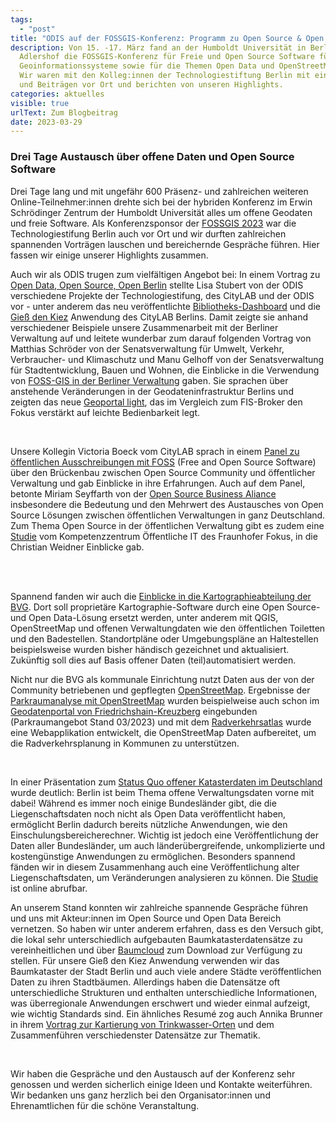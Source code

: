 ```yaml
---
tags:
  - "post"
title: "ODIS auf der FOSSGIS-Konferenz: Programm zu Open Source & Open Data"
description: Von 15. -17. März fand an der Humboldt Universität in Berlin
  Adlershof die FOSSGIS-Konferenz für Freie und Open Source Software für
  Geoinformationssysteme sowie für die Themen Open Data und OpenStreetMap statt.
  Wir waren mit den Kolleg:innen der Technologiestiftung Berlin mit einem Stand
  und Beiträgen vor Ort und berichten von unseren Highlights.
categories: aktuelles
visible: true
urlText: Zum Blogbeitrag
date: 2023-03-29
---
```


### Drei Tage Austausch über offene Daten und Open Source Software

Drei Tage lang und mit ungefähr 600 Präsenz- und zahlreichen weiteren Online-Teilnehmer:innen drehte sich bei der hybriden Konferenz im Erwin Schrödinger Zentrum der Humboldt Universität alles um offene Geodaten und freie Software. Als Konferenzsponsor der [FOSSGIS 2023](https://www.fossgis-konferenz.de/2023/) war die Technologiestifung Berlin auch vor Ort und wir durften zahlreichen spannenden Vorträgen lauschen und bereichernde Gespräche führen. Hier fassen wir einige unserer Highlights zusammen.

Auch wir als ODIS trugen zum vielfältigen Angebot bei: In einem Vortrag zu [Open Data, Open Source, Open Berlin](https://pretalx.com/fossgis2023/talk/GFT9AM/) stellte Lisa Stubert von der ODIS verschiedene Projekte der Technologiestifung, des CityLAB und der ODIS vor - unter anderem das neu veröffentlichte [Bibliotheks-Dashboard](https://odis-berlin.de/projekte/bibliotheksdaten/) und die [Gieß den Kiez](https://www.giessdenkiez.de/) Anwendung des CityLAB Berlins. Damit zeigte sie anhand verschiedener Beispiele unsere Zusammenarbeit mit der Berliner Verwaltung auf und leitete wunderbar zum darauf folgenden Vortrag von Matthias Schröder von der Senatsverwaltung für Umwelt, Verkehr, Verbraucher- und Klimaschutz und Manu Gelhoff von der Senatsverwaltung für Stadtentwicklung, Bauen und Wohnen, die Einblicke in die Verwendung von [FOSS-GIS in der Berliner Verwaltung](https://pretalx.com/fossgis2023/talk/KUBUZN/) gaben. Sie sprachen über anstehende Veränderungen in der Geodateninfrastruktur Berlins und zeigten das neue [Geoportal light](https://gdi.berlin.de/viewer/main/#), das im Vergleich zum FIS-Broker den Fokus verstärkt auf leichte Bedienbarkeit legt.


<ImageSection
  src="/images/fossgis2023_open-data-talk.jpg"
  caption="Lisa Stubert spricht über Open Data in Berlin"
/>
<br />

Unsere Kollegin Victoria Boeck vom CityLAB sprach in einem [Panel zu öffentlichen Ausschreibungen mit FOSS](https://pretalx.com/fossgis2023/talk/E78Q3Q/) (Free and Open Source Software) über den Brückenbau zwischen Open Source Community und öffentlicher Verwaltung und gab Einblicke in ihre Erfahrungen. Auch auf dem Panel, betonte Miriam Seyffarth von der [Open Source Business Aliance](https://osb-alliance.de/) insbesondere die Bedeutung und den Mehrwert des Austausches von Open Source Lösungen zwischen öffentlichen Verwaltungen in ganz Deutschland. Zum Thema Open Source in der öffentlichen Verwaltung gibt es zudem eine [Studie](https://www.oeffentliche-it.de/documents/10181/14412/Ein+Open-Source-%C3%96kosystem+f%C3%BCr+die+%C3%B6ffentliche+Verwaltung) vom Kompetenzzentrum Öffentliche IT des Fraunhofer Fokus, in die Christian Weidner Einblicke gab.

<br />
<ImageSection
  src="/images/fossgis2023_panel.jpg"
  caption="Victoria Boeck neben anderen Expert:innen auf dem Panel zu öffentlichen Ausschreibungen mit FOSS"
/>
<br />

Spannend fanden wir auch die [Einblicke in die Kartographieabteilung der BVG](https://pretalx.com/fossgis2023/talk/L9MW9M/). Dort soll proprietäre Kartographie-Software durch eine Open Source- und Open Data-Lösung ersetzt werden, unter anderem mit QGIS, OpenStreetMap und offenen Verwaltungdaten wie den öffentlichen Toiletten und den Badestellen. Standortpläne oder Umgebungspläne an Haltestellen beispielsweise wurden bisher händisch gezeichnet und aktualisiert. Zukünftig soll dies auf Basis offener Daten (teil)automatisiert werden.

Nicht nur die BVG als kommunale Einrichtung nutzt Daten aus der von der Community betriebenen und gepflegten [OpenStreetMap](https://www.openstreetmap.org/). Ergebnisse der [Parkraumanalyse mit OpenStreetMap](https://pretalx.com/fossgis2023/talk/VPG9WE/) wurden beispielweise auch schon im [Geodatenportal von Friedrichshain-Kreuzberg](https://www.geodaten-fk.de/MeinXhain/Portal/#) eingebunden (Parkraumangebot Stand 03/2023) und mit dem [Radverkehrsatlas](https://pretalx.com/fossgis2023/talk/3EGCVU/) wurde eine Webapplikation entwickelt, die OpenStreetMap Daten aufbereitet, um die Radverkehrsplanung in Kommunen zu unterstützen.


<ContentSection class="px-6">
  <ImageSection
    src="/images/fossgis2023_xhain-parkplatzdaten.png"
    caption="Parkplatzdaten aus OpenStreetMap im Geodatenportal von Friedrichshain-Kreuzberg"
  />
</ContentSection>
<br />

In einer Präsentation zum [Status Quo offener Katasterdaten im Deutschland](https://pretalx.com/fossgis2023/talk/MSD7YN/) wurde deutlich: Berlin ist beim Thema offene Verwaltungsdaten vorne mit dabei! Während es immer noch einige Bundesländer gibt, die die Liegenschaftsdaten noch nicht als Open Data veröffentlicht haben, ermöglicht Berlin dadurch bereits nützliche Anwendungen, wie den Einschulungsbereicherechner. Wichtig ist jedoch eine Veröffentlichung der Daten aller Bundesländer, um auch länderübergreifende, unkomplizierte und kostengünstige Anwendungen zu ermöglichen. Besonders spannend fänden wir in diesem Zusammenhang auch eine Veröffentlichung alter Liegenschaftsdaten, um Veränderungen analysieren zu können. Die [Studie](https://www.wik.org/veroeffentlichungen/veroeffentlichung/kurzstudie-open-data-bei-katasterdaten-status-quo-gute-beispiele-und-herausforderungen) ist online abrufbar.

An unserem Stand konnten wir zahlreiche spannende Gespräche führen und uns mit Akteur:innen im Open Source und Open Data Bereich vernetzen. So haben wir unter anderem erfahren, dass es den Versuch gibt, die lokal sehr unterschiedlich aufgebauten Baumkatasterdatensätze zu vereinheitlichen und über [Baumcloud](https://baumcloud.org/#/) zum Download zur Verfügung zu stellen. Für unsere Gieß den Kiez Anwendung verwenden wir das Baumkataster der Stadt Berlin und auch viele andere Städte veröffentlichen Daten zu ihren Stadtbäumen. Allerdings haben die Datensätze oft unterschiedliche Strukturen und enthalten unterschiedliche Informationen, was überregionale Anwendungen erschwert und wieder einmal aufzeigt, wie wichtig Standards sind. Ein ähnliches Resumé zog auch Annika Brunner in ihrem [Vortrag zur Kartierung von Trinkwasser-Orten](https://pretalx.com/fossgis2023/talk/PV837Q/) und dem Zusammenführen verschiedenster Datensätze zur Thematik.

<ImageSection
  src="/images/fossgis2023_tsb-stand.jpg"
  caption="Lisa Stubert und Simon Scholler von der Technolgiestiftung Berlin in einem Gespräch an unserem Stand"
/>
<br />

Wir haben die Gespräche und den Austausch auf der Konferenz sehr genossen und werden sicherlich einige Ideen und Kontakte weiterführen. Wir bedanken uns ganz herzlich bei den Organisator:innen und Ehrenamtlichen für die schöne Veranstaltung.

<ImageSection
  src="/images/fossgis2023_odis-team.jpg"
  caption="Ein Teil von Team ODIS auf der FOSSGIS-Konferenz in Berlin"
/>

